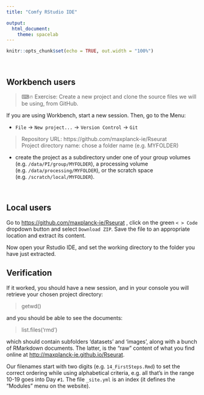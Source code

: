 ```yaml
---
title: "Comfy RStudio IDE"

output:
  html_document:
    theme: spacelab
---
```


<link rel="stylesheet" href="headers.css">

```r
knitr::opts_chunk$set(echo = TRUE, out.width = "100%")
```

<br />

## Workbench users

> ⌨🔥 Exercise: Create a new project and clone the source files we will be using, from GitHub.

If you are using Workbench, start a new session. Then, go to the Menu:

* `File` -> `New project...` -> `Version Control` -> `Git`

> Repository URL: https://github.com/maxplanck-ie/Rseurat  
> Project directory name: chose a folder name  (e.g. MYFOLDER)

* create the project as a subdirectory under one of your group volumes (e.g. `/data/PI/group/MYFOLDER`), a processing volume (e.g. `/data/processing/MYFOLDER`), or the scratch space (e.g. `/scratch/local/MYFOLDER`).

<br />

## Local users

Go to <https://github.com/maxplanck-ie/Rseurat> , click on the green `< > Code` dropdown button and select `Download ZIP`.
Save the file to an appropriate location and extract its content.

Now open your Rstudio IDE, and set the working directory to the folder you have just extracted.

## Verification

If it worked, you should have a new session, and in your console you will retrieve your chosen project directory:

 > getwd()

and you should be able to see the documents:

 > list.files('rmd')

which should contain subfolders 'datasets' and 'images', along with a bunch of RMarkdown documents. The latter, is the "raw" content of what you find online at <http://maxplanck-ie.github.io/Rseurat>.

Our filenames start with two digits (e.g. `14_FirstSteps.Rmd`) to set the correct ordering while using alphabetical criteria, e.g. all that's in the range 10-19 goes into Day `#1`. The file `_site.yml` is an index (it defines the "Modules" menu on the website).
